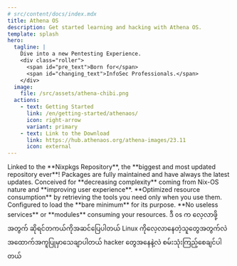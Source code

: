 ```yaml
---
# src/content/docs/index.mdx
title: Athena OS
description: Get started learning and hacking with Athena OS.
template: splash
hero:
  tagline: |
    Dive into a new Pentesting Experience.
    <div class="roller">
      <span id="pre_text">Born for</span>
      <span id="changing_text">InfoSec Professionals.</span>
    </div>
  image:
    file: /src/assets/athena-chibi.png
  actions:
    - text: Getting Started
      link: /en/getting-started/athenaos/
      icon: right-arrow
      variant: primary
    - text: Link to the Download
      link: https://hub.athenaos.org/athena-images/23.11
      icon: external
---
```



<StatusComponent />
<TimelineComponent />

<CardGrid stagger>
  <Card title="Pentesting" icon="add-document">
    Linked to the **Nixpkgs Repository**, the **biggest and most updated repository ever**! 
    Packages are fully maintained and have always the latest updates.
  </Card>
  <Card title="User-oriented" icon="star">
   Conceived for **decreasing complexity** coming from Nix-OS nature and **improving user experience**.
  </Card>
  <Card title="Performance" icon="rocket">
    **Optimized resource consumption** by retrieving the tools you need only when you use them.
    Configured to load the **bare minimum** for its purpose. **No useless services** or **modules** consuming your resources.
  </Card>
 <Card title="ဟက်ကြောင်တွေသုံးသင့်" icon="puzzle">
    ဒီ os က လေ့လာဖို့အတွက် ဆိုရင်တကယ်ကိုအဆင်ပြေပါတယ် Linux ကိုလေ့လာနေတဲ့သူတွေအတွက်လဲ အထောက်အကူပြုမှာသေချာပါတယ် hacker တွေအနေနဲ့လဲ စမ်းသုံးကြည့်စေချင်ပါတယ်
  </Card>
</CardGrid>

<ScriptWorkaround />
